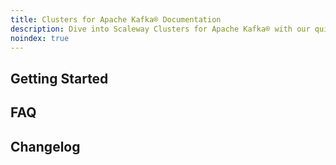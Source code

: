 ```yaml
---
title: Clusters for Apache Kafka® Documentation
description: Dive into Scaleway Clusters for Apache Kafka® with our quickstart guides, how-tos and more.
noindex: true
---
```


<ProductHeader
   productName="Billing"
   productLogo="accountBilling"
   description="Billing management features provide a comprehensive overview of our billing features that help you monitor and understand your Scaleway cloud expenditure, pay your invoice, and effectively manage your budget."
   url="/billing/quickstart"
   label="Billing Quickstart"
/>

## Getting Started

<Grid>
    <SummaryCard
        title="Quickstart"
        icon="rocket"
        description="Learn how to add and manage your billing information in a few steps."
        label="View Quickstart"
        url="/billing/quickstart"
    />
    <SummaryCard
        title="Concepts"
        icon="info"
        description="Core concepts that give you a better understanding of Scaleway billing."
        label="View Concepts"
        url="/billing/concepts"
    />
    <SummaryCard
        title="How-tos"
        icon="help-circle-outline"
        description="Check our guides to add and manage billing information"
        label="View How-tos"
        url="/billing/how-to/"
    />

</Grid>

## FAQ

<Grid>
    <Card
        title="How am I billed for Scaleway services?"
        url="/billing/faq/#how-am-i-billed-for-scaleway-services"
        label="Read more"
    />
    <Card
        title="When are invoices issued?"
        url="/billing/faq/#when-are-invoices-issued"
        label="Read more"
    />
    <Card
        title="Which payment methods does Scaleway accept?"
        url="/billing/faq/#which-payment-methods-does-scaleway-accept"
        label="Read more"
    />
    <Card
        title="How can I pay my invoice?"
        url="/billing/faq/#how-can-i-pay-my-invoice"
        label="Read more"
    />
</Grid>

<ClickableBanner
    productLogo="cli"
    title="Billing API"
    description="Learn how to manage your Scaleway billing through the API."
    url="https://www.scaleway.com/en/developers/api/billing/"
    label="Go to billing API"
/>

## Changelog

<ChangelogList
    productName="billing"
    numberOfChanges={3}
/>
